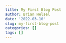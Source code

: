 ```yaml
---
title: My First Blog Post
author: Brian Helsel
date: '2022-03-10'
slug: my-first-blog-post
categories: []
tags: []
---
```

